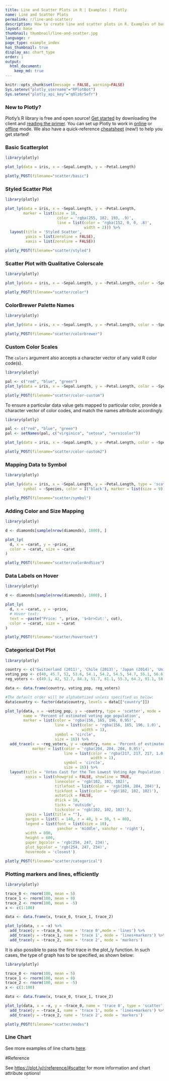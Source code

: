 ```yaml
---
title: Line and Scatter Plots in R | Examples | Plotly
name: Line and Scatter Plots
permalink: r/line-and-scatter/
description: How to create line and scatter plots in R. Examples of basic and advanced scatter plots, time series line plots, colored charts, and density plots.
layout: base
thumbnail: thumbnail/line-and-scatter.jpg
language: r
page_type: example_index
has_thumbnail: true
display_as: chart_type
order: 1
output:
  html_document:
    keep_md: true
---
```


```r
knitr::opts_chunk$set(message = FALSE, warning=FALSE)
Sys.setenv("plotly_username"="RPlotBot")
Sys.setenv("plotly_api_key"="q0lz6r5efr")
```

### New to Plotly?

Plotly's R library is free and open source! [Get started](https://plot.ly/r/getting-started/) by downloading the client and [reading the primer](https://plot.ly/r/getting-started/). 
You can set up Plotly to work in [online](https://plot.ly/r/getting-started/#hosting-graphs-in-your-online-plotly-account) or [offline](https://plot.ly/r/offline/) mode. 
We also have a quick-reference [cheatsheet](https://images.plot.ly/plotly-documentation/images/r_cheat_sheet.pdf) (new!) to help you get started!

### Basic Scatterplot

```r
library(plotly)

plot_ly(data = iris, x = ~Sepal.Length, y = ~Petal.Length)
```

```r
plotly_POST(filename="scatter/basic")
```

### Styled Scatter Plot

```r
library(plotly)

plot_ly(data = iris, x = ~Sepal.Length, y = ~Petal.Length,
        marker = list(size = 10,
                       color = 'rgba(255, 182, 193, .9)',
                       line = list(color = 'rgba(152, 0, 0, .8)',
                                   width = 2))) %>%
  layout(title = 'Styled Scatter',
         yaxis = list(zeroline = FALSE),
         xaxis = list(zeroline = FALSE))
```

```r
plotly_POST(filename="scatter/styled")
```

### Scatter Plot with Qualitative Colorscale

```r
library(plotly)

plot_ly(data = iris, x = ~Sepal.Length, y = ~Petal.Length, color = ~Species)
```

```r
plotly_POST(filename="scatter/color")
```

### ColorBrewer Palette Names

```r
library(plotly)

plot_ly(data = iris, x = ~Sepal.Length, y = ~Petal.Length, color = ~Species, colors = "Set1")
```

```r
plotly_POST(filename="scatter/colorbrewer")
```

### Custom Color Scales

The `colors` argument also accepts a character vector of any valid R color code(s).

```r
library(plotly)

pal <- c("red", "blue", "green")
plot_ly(data = iris, x = ~Sepal.Length, y = ~Petal.Length, color = ~Species, colors = pal)
```

```r
plotly_POST(filename="scatter/color-custom")
```

To ensure a particular data value gets mapped to particular color, provide a character vector of color codes, and match the names attribute accordingly.

```r
library(plotly)

pal <- c("red", "blue", "green")
pal <- setNames(pal, c("virginica", "setosa", "versicolor"))

plot_ly(data = iris, x = ~Sepal.Length, y = ~Petal.Length, color = ~Species, colors = pal)
```

```r
plotly_POST(filename="scatter/color-custom2")
```

### Mapping Data to Symbol

```r
library(plotly)

plot_ly(data = iris, x = ~Sepal.Length, y = ~Petal.Length, type = 'scatter', mode = 'markers',
        symbol = ~Species, color = I('black'), marker = list(size = 9))
```

```r
plotly_POST(filename="scatter/symbol")
```

### Adding Color and Size Mapping

```r
library(plotly)

d <- diamonds[sample(nrow(diamonds), 1000), ]

plot_ly(
  d, x = ~carat, y = ~price,
  color = ~carat, size = ~carat
)
```

```r
plotly_POST(filename="scatter/colorAndSize")
```

### Data Labels on Hover

```r
library(plotly)

d <- diamonds[sample(nrow(diamonds), 1000), ]

plot_ly(
  d, x = ~carat, y = ~price,
  # Hover text:
  text = ~paste("Price: ", price, '$<br>Cut:', cut),
  color = ~carat, size = ~carat
)
```

```r
plotly_POST(filename="scatter/hovertext")
```

### Categorical Dot Plot

```r
library(plotly)

country <- c('Switzerland (2011)', 'Chile (2013)', 'Japan (2014)', 'United States (2012)', 'Slovenia (2014)', 'Canada (2011)', 'Poland (2010)', 'Estonia (2015)', 'Luxembourg (2013)', 'Portugal (2011)')
voting_pop <- c(40, 45.7, 52, 53.6, 54.1, 54.2, 54.5, 54.7, 55.1, 56.6)
reg_voters <- c(49.1, 42, 52.7, 84.3, 51.7, 61.1, 55.3, 64.2, 91.1, 58.9)

data <- data.frame(country, voting_pop, reg_voters)

#The default order will be alphabetized unless specified as below:
data$country <- factor(data$country, levels = data[["country"]])

plot_ly(data, x = ~voting_pop, y = ~country, type = 'scatter', mode = 'markers',
        name = 'Percent of estimated voting age population',
        marker = list(color = 'rgba(156, 165, 196, 0.95)',
                      line = list(color = 'rgba(156, 165, 196, 1.0)',
                                  width = 1),
                      symbol = 'circle', 
                      size = 16)) %>%
  add_trace(x = ~reg_voters, y = ~country, name = 'Percent of estimated registered voters',
            marker = list(color = 'rgba(204, 204, 204, 0.95)',
                          line = list(color = 'rgba(217, 217, 217, 1.0)',
                                      width = 1),
                          symbol = 'circle',
                          size = 16)) %>%
  layout(title = 'Votes Cast for the Ten Lowest Voting Age Population in OECD Countries',
         xaxis = list(showgrid = FALSE, showline = TRUE,
                      linecolor = 'rgb(102, 102, 102)',
                      titlefont = list(color = 'rgb(204, 204, 204)'),
                      tickfont = list(color = 'rgb(102, 102, 102)'),
                      autotick = FALSE,
                      dtick = 10,
                      ticks = 'outside',
                      tickcolor = 'rgb(102, 102, 102)'),
         yaxis = list(title = ""),
         margin = list(l = 140, r = 40, b = 50, t = 80),
         legend = list(font = list(size = 10),
                       yanchor = 'middle', xanchor = 'right'),
         width = 800,
         height = 600,
         paper_bgcolor = 'rgb(254, 247, 234)',
         plot_bgcolor = 'rgb(254, 247, 234)',
         hovermode = 'closest')
```

```r
plotly_POST(filename="scatter/categorical")
```

### Plotting markers and lines, efficiently

```r
library(plotly)

trace_0 <- rnorm(100, mean = 5)
trace_1 <- rnorm(100, mean = 0)
trace_2 <- rnorm(100, mean = -5)
x <- c(1:100)

data <- data.frame(x, trace_0, trace_1, trace_2)

plot_ly(data, x = ~x) %>%
  add_trace(y = ~trace_0, name = 'trace 0',mode = 'lines') %>%
  add_trace(y = ~trace_1, name = 'trace 1', mode = 'lines+markers') %>%
  add_trace(y = ~trace_2, name = 'trace 2', mode = 'markers') 
```

It is also possible to pass the first trace in the plot_ly function. In such cases, the type of graph has to be specified, as shown below:

```r
library(plotly)

trace_0 <- rnorm(100, mean = 5)
trace_1 <- rnorm(100, mean = 0)
trace_2 <- rnorm(100, mean = -5)
x <- c(1:100)

data <- data.frame(x, trace_0, trace_1, trace_2)

plot_ly(data, x = ~x, y = ~trace_0, name = 'trace 0', type = 'scatter', mode = 'lines') %>%
  add_trace(y = ~trace_1, name = 'trace 1', mode = 'lines+markers') %>%
  add_trace(y = ~trace_2, name = 'trace 2', mode = 'markers') 
```

```r
plotly_POST(filename="scatter/modes")
```

### Line Chart

See more examples of line charts [here](https://plot.ly/r/line-charts/).

#Reference

See [https://plot.ly/r/reference/#scatter](https://plot.ly/r/reference/#scatter) for more information and chart attribute options!
